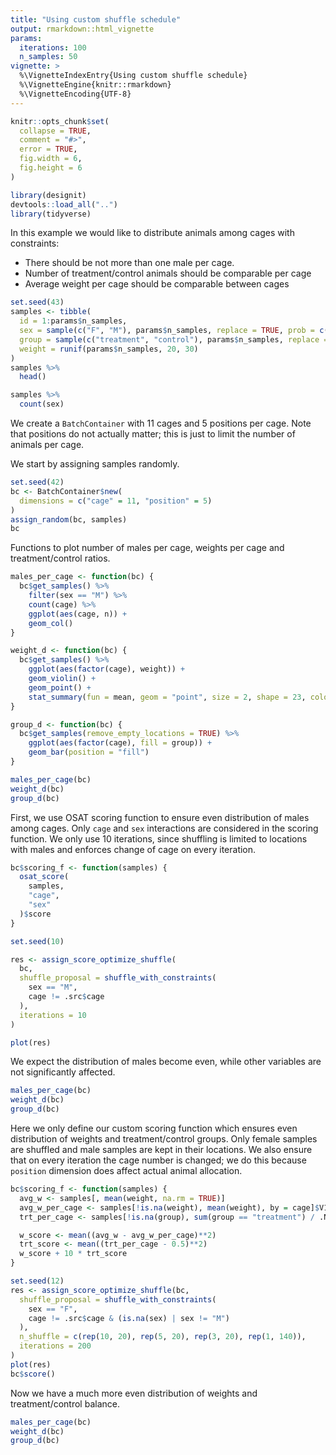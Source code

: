 ```yaml
---
title: "Using custom shuffle schedule"
output: rmarkdown::html_vignette
params:
  iterations: 100
  n_samples: 50
vignette: >
  %\VignetteIndexEntry{Using custom shuffle schedule}
  %\VignetteEngine{knitr::rmarkdown}
  %\VignetteEncoding{UTF-8}
---
```


```r
knitr::opts_chunk$set(
  collapse = TRUE,
  comment = "#>",
  error = TRUE,
  fig.width = 6,
  fig.height = 6
)
```

```r
library(designit)
devtools::load_all("..")
library(tidyverse)
```

In this example we would like to distribute animals among cages with constraints:

* There should be not more than one male per cage.
* Number of treatment/control animals should be comparable per cage
* Average weight per cage should be comparable between cages

```r
set.seed(43)
samples <- tibble(
  id = 1:params$n_samples,
  sex = sample(c("F", "M"), params$n_samples, replace = TRUE, prob = c(0.8, 0.2)),
  group = sample(c("treatment", "control"), params$n_samples, replace = TRUE),
  weight = runif(params$n_samples, 20, 30)
)
samples %>%
  head()
```

```r
samples %>%
  count(sex)
```
We create a `BatchContainer` with 11 cages and 5 positions per cage. Note that positions do not
actually matter; this is just to limit the number of animals per cage.

We start by assigning samples randomly.

```r
set.seed(42)
bc <- BatchContainer$new(
  dimensions = c("cage" = 11, "position" = 5)
)
assign_random(bc, samples)
bc
```

Functions to plot number of males per cage, weights per cage and treatment/control ratios.
```r
males_per_cage <- function(bc) {
  bc$get_samples() %>%
    filter(sex == "M") %>%
    count(cage) %>%
    ggplot(aes(cage, n)) +
    geom_col()
}

weight_d <- function(bc) {
  bc$get_samples() %>%
    ggplot(aes(factor(cage), weight)) +
    geom_violin() +
    geom_point() +
    stat_summary(fun = mean, geom = "point", size = 2, shape = 23, color = "red")
}

group_d <- function(bc) {
  bc$get_samples(remove_empty_locations = TRUE) %>%
    ggplot(aes(factor(cage), fill = group)) +
    geom_bar(position = "fill")
}
```

```r
males_per_cage(bc)
weight_d(bc)
group_d(bc)
```

First, we use OSAT scoring function to ensure even distribution of males among cages. Only `cage`
and `sex` interactions are considered in the scoring function. We only use 10 iterations, since
shuffling is limited to locations with males and enforces change of cage on every iteration.

```r
bc$scoring_f <- function(samples) {
  osat_score(
    samples,
    "cage",
    "sex"
  )$score
}

set.seed(10)

res <- assign_score_optimize_shuffle(
  bc,
  shuffle_proposal = shuffle_with_constraints(
    sex == "M",
    cage != .src$cage
  ),
  iterations = 10
)

plot(res)
```
We expect the distribution of males become even, while other variables are not significantly
affected.

```r
males_per_cage(bc)
weight_d(bc)
group_d(bc)
```

Here we only define our custom scoring function which ensures even distribution of weights and
treatment/control groups. Only female samples are shuffled and male samples are kept in their
locations. We also ensure that on every iteration the cage number is changed; we do this because
`position` dimension does affect actual animal allocation.

```r
bc$scoring_f <- function(samples) {
  avg_w <- samples[, mean(weight, na.rm = TRUE)]
  avg_w_per_cage <- samples[!is.na(weight), mean(weight), by = cage]$V1
  trt_per_cage <- samples[!is.na(group), sum(group == "treatment") / .N, by = cage]$V1

  w_score <- mean((avg_w - avg_w_per_cage)**2)
  trt_score <- mean((trt_per_cage - 0.5)**2)
  w_score + 10 * trt_score
}

set.seed(12)
res <- assign_score_optimize_shuffle(bc,
  shuffle_proposal = shuffle_with_constraints(
    sex == "F",
    cage != .src$cage & (is.na(sex) | sex != "M")
  ),
  n_shuffle = c(rep(10, 20), rep(5, 20), rep(3, 20), rep(1, 140)),
  iterations = 200
)
plot(res)
bc$score()
```

Now we have a much more even distribution of weights and treatment/control balance.
```r
males_per_cage(bc)
weight_d(bc)
group_d(bc)
```
